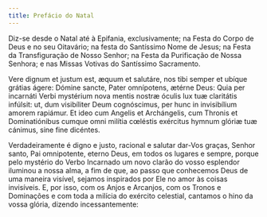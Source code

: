```yaml
---
title: Prefácio do Natal
---
```


<aside>
  Diz-se desde o Natal até à Epifania, exclusivamente; na Festa do Corpo de Deus
  e no seu Oitavário; na festa do Santíssimo Nome de Jesus; na Festa da
  Transfiguração de Nosso Senhor; na Festa da Purificação de Nossa Senhora; e
  nas Missas Votivas do Santíssimo Sacramento.
</aside>

<div class="side-by-side not-content">

Vere dignum et justum est, æquum et salutáre, nos tibi semper et ubíque
    grátias ágere: Dómine sancte, Pater omnípotens, ætérne Deus: Quia per
    incarnáti Verbi mystérium nova mentis nostræ óculis lux tuæ claritátis
    infúlsit: ut, dum visibíliter Deum cognóscimus, per hunc in invisibílium
    amorem rapiámur. Et ideo cum Angelis et Archángelis, cum Thronis et
    Dominatiónibus cumque omni milítia cœléstis exércitus hymnum glóriæ tuæ
    cánimus, sine fine dicéntes.

Verdadeiramente é digno e justo, racional e salutar dar-Vos graças, Senhor
    santo, Pai omnipotente, eterno Deus, em todos os lugares e sempre, porque
    pelo mystério do Verbo Incarnado um novo clarão do vosso esplendor iluminou
    a nossa alma, a fim de que, ao passo que conhecemos Deus de uma maneira
    visível, sejamos inspirados por Ele no amor às coisas invisíveis. E, por
    isso, com os Anjos e Arcanjos, com os Tronos e Dominações e com toda a
    milícia do exército celestial, cantamos o hino da vossa glória, dizendo
    incessantemente:

</div>
